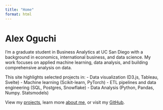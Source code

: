 ```yaml
---
title: "Home"
format: html
---
```


# Alex Oguchi

I'm a graduate student in Business Analytics at UC San Diego with a background in economics, international business, and data science. My work focuses on applied machine learning, data analysis, and building comprehensive analysis on data.

This site highlights selected projects in:
- Data visualization (D3.js, Tableau, Svelte)
- Machine learning (Scikit-learn, PyTorch)
- ETL pipelines and data engineering (SQL, Postgres, Snowflake)
- Data Analysis (Python, Pandas, Numpy. Statsmodels)

View my [projects](projects.qmd), learn more [about me](about.qmd), or visit my [GitHub](https://github.com/raoguchi).
